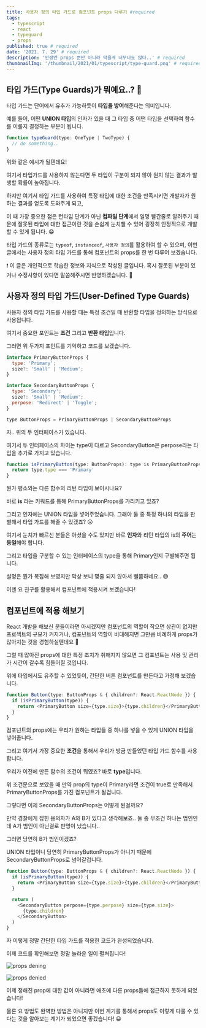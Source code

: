 ```yaml
---
title: 사용자 정의 타입 가드로 컴포넌트 props 다루기 #required
tags:
  - typescript
  - react
  - typeguard
  - props
published: true # required
date: '2021. 7. 29' # required
description: '인생엔 props 뿐만 아니라 막을게 너무나도 많다..' # required
thumbnailImg: '/thumbnail/2021/01/typescript/type-guard.png' # required
---
```


## 타입 가드(Type Guards)가 뭐예요..? 🤔

타입 가드는 단어에서 유추가 가능하듯이 **타입을 방어**해준다는 의미입니다.

예를 들어, 어떤 **UNION 타입**의 인자가 있을 때 그 타입 중 어떤 타입을 선택하여 함수를 이룰지 결정하는 부분이 됩니다.

```javascript
function typeGuard(type: OneType | TwoType) {
  // do something..
}
```

위와 같은 예시가 될텐데요!

여기서 타입가드를 사용하지 않는다면 두 타입이 구분이 되지 않아 원치 않는 결과가 발생할 확률이 높아집니다.

하지만 여기서 타입 가드를 사용하여 특정 타입에 대한 조건을 만족시키면 개발자가 원하는 결과를 얻도록 도와주게 되고,

이 때 가장 중요한 점은 런타임 단계가 아닌 **컴파일 단계**에서 일명 빨간줄로 알려주기 때문에 잘못된 타입에 대한 접근이란 것을 손쉽게 눈치챌 수 있어 굉장히 안정적으로 개발할 수 있게 됩니다. 😁

타입 가드의 종류로는 `typeof`, `instanceof`, `사용자 정의`를 활용하여 할 수 있으며, 이번 글에서는 사용자 정의 타입 가드를 통해 컴포넌트의 props를 한 번 다루어 보겠습니다.

❗️ 이 글은 개인적으로 학습한 정보와 지식으로 작성된 글입니다. 혹시 잘못된 부분이 있거나 수정사항이 있다면 말씀해주시면 반영하겠습니다. 🙏

## 사용자 정의 타입 가드(User-Defined Type Guards)

사용자 정의 타입 가드를 사용할 때는 특정 조건일 때 반환할 타입을 정의하는 방식으로 사용됩니다.

여기서 중요한 포인트는 **조건** 그리고 **반환 타입**입니다.

그러면 위 두가지 포인트를 기억하고 코드를 보겠습니다.

```javascript
interface PrimaryButtonProps {
  type: 'Primary';
  size?: 'Small' | 'Medium';
}

interface SecondaryButtonProps {
  type: 'Secondary';
  size?: 'Small' | 'Medium';
  perpose: 'Redirect' | 'Toggle';
}

type ButtonProps = PrimaryButtonProps | SecondaryButtonProps
```

자.. 위의 두 인터페이스가 있습니다.

여기서 두 인터페이스의 차이는 type이 다르고 SecondaryButton은 perpose라는 타입을 추가로 가지고 있습니다.

```javascript
function isPrimaryButton(type: ButtonProps): type is PrimaryButtonProps {
  return type.type === 'Primary'
}
```

뭔가 평소와는 다른 함수의 리턴 타입이 보이시나요?

바로 **is** 라는 키워드를 통해 PrimaryButtonProps를 가리키고 있죠?

그리고 인자에는 UNION 타입을 넣어주었습니다. 그래야 둘 중 특정 하나의 타입을 판별해서 타입 가드를 해줄 수 있겠죠? 😮

여기서 눈치가 빠르신 분들은 아셨을 수도 있지만 바로 **인자**와 리턴 타입의 is의 **주어**는 **동일**해야 합니다.

그리고 타입을 구분할 수 있는 인터페이스의 type을 통해 Primary인지 구별해주면 됩니다.

설명은 뭔가 복잡해 보였지만 막상 보니 몇줄 되지 않아서 뻘쭘하네요.. 😅

이젠 요 친구를 활용해서 컴포넌트에 적용시켜 보겠습니다!

## 컴포넌트에 적용 해보기

React 개발을 해보신 분들이라면 아시겠지만 컴포넌트의 역할이 작으면 상관이 없지만 프로젝트의 규모가 커지거나, 컴포넌트의 역할이 비대해지면 그만큼 비례하게 props가 많아지는 것을 경험하실텐데요 🤪

그럴 때 많아진 props에 대한 특정 조치가 취해지지 않으면 그 컴포넌트는 사용 및 관리가 시간이 갈수록 힘들어질 것입니다.

위에 타입에서도 유추할 수 있었듯이, 간단한 버튼 컴포넌트를 만든다고 가정해 보겠습니다.

```javascript
function Button(type: ButtonProps & { children?: React.ReactNode }) {
  if (isPrimaryButton(type)) {
    return <PrimaryButton size={type.size}>{type.children}</PrimaryButton>
  }
}
```

컴포넌트의 props에는 우리가 원하는 타입들 중 하나를 넣을 수 있게 UNION 타입을 넣어줍니다.

그리고 여기서 가장 중요한 **조건**을 통해서 우리가 방금 만들었던 타입 가드 함수를 사용합니다.

우리가 이전에 만든 함수의 조건이 뭐였죠? 바로 **type**입니다.

위 조건문으로 보았을 때 만약 prop의 type이 Primary라면 조건이 true로 만족해서 PrimaryButtonProps를 가진 컴포넌트가 될겁니다.

그렇다면 이제 SecondaryButtonProps는 어떻게 된걸까요?

만약 경찰에게 잡힌 용의자가 A와 B가 있다고 생각해보죠.. 둘 중 무조건 하나는 범인인데 A가 범인이 아닌걸로 판명이 났습니다..

그러면 당연히 B가 범인이겠죠?

UNION 타입이니 당연히 PrimaryButtonProps가 아니기 때문에 SecondaryButtonProps로 넘어갈겁니다.

```javascript
function Button(type: ButtonProps & { children?: React.ReactNode }) {
  if (isPrimaryButton(type)) {
    return <PrimaryButton size={type.size}>{type.children}</PrimaryButton>
  }

  return (
    <SecondaryButton perpose={type.perpose} size={type.size}>
      {type.children}
    </SecondaryButton>
  )
}
```

자 이렇게 정말 간단한 타입 가드를 적용한 코드가 완성되었습니다.

이제 코드를 확인해보면 정말 놀라운 일이 펼쳐집니다!

![props dening](/images/2021/01/typescript/props-deny-gif.gif)

![props denied](/images/2021/01/typescript/props-deny.png)

이제 정해진 prop에 대한 값이 아니라면 애초에 다른 props들에 접근하지 못하게 되었습니다!

물론 요 방법도 완벽한 방법은 아니지만 이번 계기를 통해서 props도 이렇게 다룰 수 있다는 것을 알아보는 계기가 되었으면 좋겠습니다! 😀
